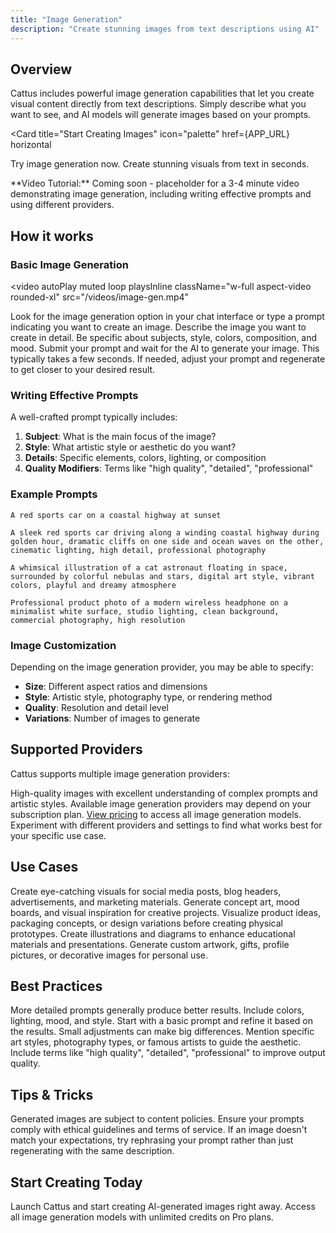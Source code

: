 ```yaml
---
title: "Image Generation"
description: "Create stunning images from text descriptions using AI"
---
```



## Overview

Cattus includes powerful image generation capabilities that let you create visual content directly from text descriptions. Simply describe what you want to see, and AI models will generate images based on your prompts.

<Card
  title="Start Creating Images"
  icon="palette"
  href={APP_URL}
  horizontal
>
  Try image generation now. Create stunning visuals from text in seconds.
</Card>

<Info>
**Video Tutorial:** Coming soon - placeholder for a 3-4 minute video demonstrating image generation, including writing effective prompts and using different providers.
</Info>

## How it works

### Basic Image Generation

<video
  autoPlay
  muted
  loop
  playsInline
  className="w-full aspect-video rounded-xl"
  src="/videos/image-gen.mp4"
></video>

<Steps>
  <Step title="Access Image Generation">
    Look for the image generation option in your chat interface or type a prompt indicating you want to create an image.
  </Step>

  <Step title="Write Your Prompt">
    Describe the image you want to create in detail. Be specific about subjects, style, colors, composition, and mood.
  </Step>

  <Step title="Generate">
    Submit your prompt and wait for the AI to generate your image. This typically takes a few seconds.
  </Step>

  <Step title="Refine">
    If needed, adjust your prompt and regenerate to get closer to your desired result.
  </Step>
</Steps>

### Writing Effective Prompts

A well-crafted prompt typically includes:

1. **Subject**: What is the main focus of the image?
2. **Style**: What artistic style or aesthetic do you want?
3. **Details**: Specific elements, colors, lighting, or composition
4. **Quality Modifiers**: Terms like "high quality", "detailed", "professional"

### Example Prompts

<CodeGroup>

```text Basic
A red sports car on a coastal highway at sunset
```

```text Detailed
A sleek red sports car driving along a winding coastal highway during golden hour, dramatic cliffs on one side and ocean waves on the other, cinematic lighting, high detail, professional photography
```

```text Artistic
A whimsical illustration of a cat astronaut floating in space, surrounded by colorful nebulas and stars, digital art style, vibrant colors, playful and dreamy atmosphere
```

```text Professional
Professional product photo of a modern wireless headphone on a minimalist white surface, studio lighting, clean background, commercial photography, high resolution
```

</CodeGroup>

### Image Customization

Depending on the image generation provider, you may be able to specify:

- **Size**: Different aspect ratios and dimensions
- **Style**: Artistic style, photography type, or rendering method
- **Quality**: Resolution and detail level
- **Variations**: Number of images to generate

## Supported Providers

Cattus supports multiple image generation providers:

<CardGroup cols={2}>
  <Card title="GPT Image" icon="paintbrush">
    High-quality images with excellent understanding of complex prompts and artistic styles.
  </Card>
</CardGroup>

<Info>
Available image generation providers may depend on your subscription plan. <a href={PRICING_URL}>View pricing</a> to access all image generation models.
</Info>


<Tip>
Experiment with different providers and settings to find what works best for your specific use case.
</Tip>

## Use Cases

<AccordionGroup>
  <Accordion title="Marketing & Social Media" icon="bullhorn">
    Create eye-catching visuals for social media posts, blog headers, advertisements, and marketing materials.
  </Accordion>

  <Accordion title="Concept Art & Design" icon="palette">
    Generate concept art, mood boards, and visual inspiration for creative projects.
  </Accordion>

  <Accordion title="Product Visualization" icon="cube">
    Visualize product ideas, packaging concepts, or design variations before creating physical prototypes.
  </Accordion>

  <Accordion title="Educational Content" icon="book">
    Create illustrations and diagrams to enhance educational materials and presentations.
  </Accordion>

  <Accordion title="Personal Projects" icon="heart">
    Generate custom artwork, gifts, profile pictures, or decorative images for personal use.
  </Accordion>
</AccordionGroup>

## Best Practices

<CardGroup cols={2}>
  <Card title="Be Specific" icon="crosshairs">
    More detailed prompts generally produce better results. Include colors, lighting, mood, and style.
  </Card>
  <Card title="Iterate" icon="rotate">
    Start with a basic prompt and refine it based on the results. Small adjustments can make big differences.
  </Card>
  <Card title="Reference Styles" icon="palette">
    Mention specific art styles, photography types, or famous artists to guide the aesthetic.
  </Card>
  <Card title="Use Quality Terms" icon="star">
    Include terms like "high quality", "detailed", "professional" to improve output quality.
  </Card>
</CardGroup>

## Tips & Tricks

<Warning>
Generated images are subject to content policies. Ensure your prompts comply with ethical guidelines and terms of service.
</Warning>

<Tip>
If an image doesn't match your expectations, try rephrasing your prompt rather than just regenerating with the same description.
</Tip>

## Start Creating Today

<CardGroup cols={2}>
  <Card
    title="Generate Your First Image"
    icon="sparkles"
    href={APP_URL}
  >
    Launch Cattus and start creating AI-generated images right away.
  </Card>
  <Card
    title="Unlock All Generators"
    icon="crown"
    href={PRICING_URL}
  >
    Access all image generation models with unlimited credits on Pro plans.
  </Card>
</CardGroup>
